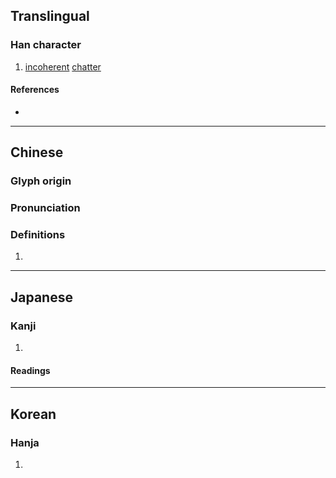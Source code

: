 {{character info/new}}
==Translingual==

===Han character===
{{Han char|rn=30|rad=口|as=07|sn=10|four=|canj=RJHQ|ids=⿰口牢}}

# [[incoherent]] [[chatter]]

====References====
* {{Han ref|kx=0190.290|dkj=03662|dj=0410.100|hdz=10634.080|uh=54F0|ud=21744}}

----

==Chinese==
{{zh-forms}}

===Glyph origin===
{{Han etym}}

===Pronunciation===
{{zh-pron
|m=láo
|c=
|mc=y
|oc=y
|cat=
}}

===Definitions===
{{zh-hanzi}}

# {{rfdef|zh}}

----

==Japanese==

===Kanji===
{{ja-kanji|grade=|rs=口07}}

# {{rfdef|ja|sort=口07}}

====Readings====
{{ja-readings|on=[[ろう]] (rō)|kun=[[はっきりしない]] (hakkirishinai)}}

----

==Korean==

===Hanja===
{{ko-hanja|hangeul=로|rv=ro|mr=ro}}

# {{rfdef|ko|sort=口07}}